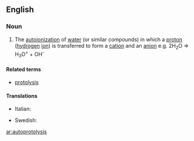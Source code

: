 ==English==

===Noun===
{{en-noun|-}}

# {{chemistry}} The [[autoionization]] of [[water]] (or similar compounds) in which a [[proton]] ([[hydrogen]] [[ion]]) is transferred to form a [[cation]] and an [[anion]] e.g. 2H<sub>2</sub>O => H<sub>3</sub>O<sup>+</sup> + OH<sup>-</sup>

====Related terms====
* [[protolysis]]

====Translations====
{{trans-top}}
* Italian: {{t-|it|autoprotolisi|f}}
{{trans-mid}}
* Swedish: {{t-|sv|autoprotolys|c}}
{{trans-bottom}}

[[ar:autoprotolysis]]